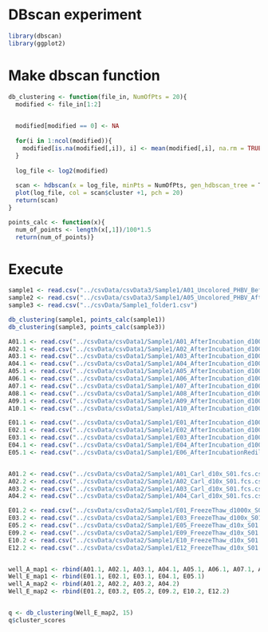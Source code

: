# DBscan experiment

```r
library(dbscan)
library(ggplot2)
```



# Make dbscan function
```r
db_clustering <- function(file_in, NumOfPts = 20){
  modified <- file_in[1:2]
  

  modified[modified == 0] <- NA
  
  for(i in 1:ncol(modified)){
    modified[is.na(modified[,i]), i] <- mean(modified[,i], na.rm = TRUE)
  }
  
  log_file <- log2(modified)
  
  scan <- hdbscan(x = log_file, minPts = NumOfPts, gen_hdbscan_tree = T, gen_simplified_tree = F)
  plot(log_file, col = scan$cluster +1, pch = 20)
  return(scan)
}

points_calc <- function(x){
  num_of_points <- length(x[,1])/100*1.5
  return(num_of_points)}

```


# Execute
```r
sample1 <- read.csv("../csvData/csvData3/Sample1/A01_Uncolored_PHBV_Before_freeze_thaw_Dilution10x_Sample01.fcs.csv")
sample2 <- read.csv("../csvData/csvData3/Sample1/A05_Uncolored_PHBV_After_freeze_thaw_Dilution10x_Sample01.fcs.csv")
sample3 <- read.csv("../csvData/Sample1_folder1.csv")

db_clustering(sample1, points_calc(sample1))
db_clustering(sample3, points_calc(sample3))
```



```r
A01.1 <- read.csv("../csvData/csvData1/Sample1/A01_AfterIncubation_d1000_S1,4.fcs.csv")
A02.1 <- read.csv("../csvData/csvData1/Sample1/A02_AfterIncubation_d1000_S1,4.fcs.csv")
A03.1 <- read.csv("../csvData/csvData1/Sample1/A03_AfterIncubation_d1000_S1,4.fcs.csv")
A04.1 <- read.csv("../csvData/csvData1/Sample1/A04_AfterIncubation_d1000_S1,4.fcs.csv")
A05.1 <- read.csv("../csvData/csvData1/Sample1/A05_AfterIncubation_d1000_S1,4.fcs.csv")
A06.1 <- read.csv("../csvData/csvData1/Sample1/A06_AfterIncubation_d1000_S1,4.fcs.csv")
A07.1 <- read.csv("../csvData/csvData1/Sample1/A07_AfterIncubation_d1000_S1,4.fcs.csv")
A08.1 <- read.csv("../csvData/csvData1/Sample1/A08_AfterIncubation_d1000_S1,4.fcs.csv")
A09.1 <- read.csv("../csvData/csvData1/Sample1/A09_AfterIncubation_d1000_S1,4.fcs.csv")
A10.1 <- read.csv("../csvData/csvData1/Sample1/A10_AfterIncubation_d1000_S1,4.fcs.csv")

E01.1 <- read.csv("../csvData/csvData1/Sample1/E01_AfterIncubation_d100_S1,3.fcs.csv")
E02.1 <- read.csv("../csvData/csvData1/Sample1/E02_AfterIncubation_d100_S1,3.fcs.csv")
E03.1 <- read.csv("../csvData/csvData1/Sample1/E03_AfterIncubation_d100_S1,3.fcs.csv")
E04.1 <- read.csv("../csvData/csvData1/Sample1/E04_AfterIncubation_d100_S1,3.fcs.csv")
E05.1 <- read.csv("../csvData/csvData1/Sample1/E06_AfterIncubationRediluded__d100_S1,3.fcs.csv")


A01.2 <- read.csv("../csvData/csvData2/Sample1/A01_Carl_d10x_S01.fcs.csv")
A02.2 <- read.csv("../csvData/csvData2/Sample1/A02_Carl_d10x_S01.fcs.csv")
A03.2 <- read.csv("../csvData/csvData2/Sample1/A03_Carl_d10x_S01.fcs.csv")
A04.2 <- read.csv("../csvData/csvData2/Sample1/A04_Carl_d10x_S01.fcs.csv")

E01.2 <- read.csv("../csvData/csvData2/Sample1/E01_FreezeThaw_d1000x_S01.fcs.csv")
E03.2 <- read.csv("../csvData/csvData2/Sample1/E03_FreezeThaw_d100x_S01.fcs.csv")
E05.2 <- read.csv("../csvData/csvData2/Sample1/E05_FreezeThaw_d10x_S01.fcs.csv")
E09.2 <- read.csv("../csvData/csvData2/Sample1/E09_FreezeThaw_d10x_S01.fcs.csv")
E10.2 <- read.csv("../csvData/csvData2/Sample1/E10_FreezeThaw_d10x_S01.fcs.csv")
E12.2 <- read.csv("../csvData/csvData2/Sample1/E12_FreezeThaw_d10x_S01.fcs.csv")


well_A_map1 <- rbind(A01.1, A02.1, A03.1, A04.1, A05.1, A06.1, A07.1, A08.1, A09.1, A10.1)
Well_E_map1 <- rbind(E01.1, E02.1, E03.1, E04.1, E05.1)
well_A_map2 <- rbind(A01.2, A02.2, A03.2, A04.2)
Well_E_map2 <- rbind(E01.2, E03.2, E05.2, E09.2, E10.2, E12.2)


q <- db_clustering(Well_E_map2, 15)
q$cluster_scores
```



